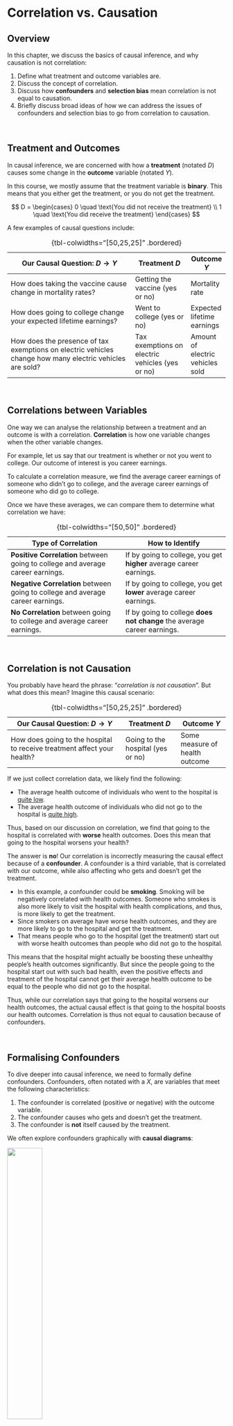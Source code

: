 # Correlation vs. Causation

::: {.callout-tip appearance="simple"}
## Overview

In this chapter, we discuss the basics of causal inference, and why causation is not correlation:

1.  Define what treatment and outcome variables are.
2.  Discuss the concept of correlation.
3.  Discuss how **confounders** and **selection bias** mean correlation is not equal to causation.
4.  Briefly discuss broad ideas of how we can address the issues of confounders and selection bias to go from correlation to causation.
:::

<br />

## Treatment and Outcomes

In causal inference, we are concerned with how a **treatment** (notated $D$) causes some change in the **outcome** variable (notated $Y$).

In this course, we mostly assume that the treatment variable is **binary**. This means that you either get the treatment, or you do not get the treatment.

$$
D = \begin{cases}
0 \quad \text{You did not receive the treatment} \\
1 \quad \text{You did receive the treatment}
\end{cases}
$$

A few examples of causal questions include:

| Our Causal Question: $D \rightarrow Y$                                                                   | Treatment $D$                                   | Outcome $Y$                      |
|----------------------------------------------------------------------------------------------------------|-------------------------------------------------|----------------------------------|
| How does taking the vaccine cause change in mortality rates?                                             | Getting the vaccine (yes or no)                 | Mortality rate                   |
| How does going to college change your expected lifetime earnings?                                        | Went to college (yes or no)                     | Expected lifetime earnings       |
| How does the presence of tax exemptions on electric vehicles change how many electric vehicles are sold? | Tax exemptions on electric vehicles (yes or no) | Amount of electric vehicles sold |

: {tbl-colwidths="\[50,25,25\]" .bordered}

<br />

## Correlations between Variables

One way we can analyse the relationship between a treatment and an outcome is with a correlation. **Correlation** is how one variable changes when the other variable changes.

For example, let us say that our treatment is whether or not you went to college. Our outcome of interest is you career earnings.

To calculate a correlation measure, we find the average career earnings of someone who didn't go to college, and the average career earnings of someone who did go to college.

Once we have these averages, we can compare them to determine what correlation we have:

| Type of Correlation                                                            | How to Identify                                                         |
|--------------------------------------------------------------------------------|-------------------------------------------------------------------------|
| **Positive Correlation** between going to college and average career earnings. | If by going to college, you get **higher** average career earnings.     |
| **Negative Correlation** between going to college and average career earnings. | If by going to college, you get **lower** average career earnings.      |
| **No Correlation** between going to college and average career earnings.       | If by going to college **does not change** the average career earnings. |

: {tbl-colwidths="\[50,50\]" .bordered}

<br />

## Correlation is not Causation

You probably have heard the phrase: "*correlation is not causation*". But what does this mean? Imagine this causal scenario:

| Our Causal Question: $D \rightarrow Y$                                  | Treatment $D$                     | Outcome $Y$                    |
|-------------------------------------------------------------------------|-----------------------------------|--------------------------------|
| How does going to the hospital to receive treatment affect your health? | Going to the hospital (yes or no) | Some measure of health outcome |

: {tbl-colwidths="\[50,25,25\]" .bordered}

If we just collect correlation data, we likely find the following:

-   The average health outcome of individuals who went to the hospital is [quite low]{.underline}.
-   The average health outcome of individuals who did not go to the hospital is [quite high]{.underline}.

Thus, based on our discussion on correlation, we find that going to the hospital is correlated with **worse** health outcomes. Does this mean that going to the hospital worsens your health?

The answer is **no**! Our correlation is incorrectly measuring the causal effect because of a **confounder**. A confounder is a third variable, that is correlated with our outcome, while also affecting who gets and doesn't get the treatment.

-   In this example, a confounder could be **smoking**. Smoking will be negatively correlated with health outcomes. Someone who smokes is also more likely to visit the hospital with health complications, and thus, is more likely to get the treatment.
-   Since smokers on average have worse health outcomes, and they are more likely to go to the hospital and get the treatment.
-   That means people who go to the hospital (get the treatment) start out with worse health outcomes than people who did not go to the hospital.

This means that the hospital might actually be boosting these unhealthy people's health outcomes significantly. But since the people going to the hospital start out with such bad health, even the positive effects and treatment of the hospital cannot get their average health outcome to be equal to the people who did not go to the hospital.

Thus, while our correlation says that going to the hospital worsens our health outcomes, the actual causal effect is that going to the hospital boosts our health outcomes. Correlation is thus not equal to causation because of confounders.

<br />

## Formalising Confounders

To dive deeper into causal inference, we need to formally define confounders. Confounders, often notated with a $X$, are variables that meet the following characteristics:

1.  The confounder is correlated (positive or negative) with the outcome variable.
2.  The confounder causes who gets and doesn't get the treatment.
3.  The confounder is **not** itself caused by the treatment.

We often explore confounders graphically with **causal diagrams**:

![](images/clipboard-928665935.png){fig-align="center" width="40%"}

$X$ is a confounder. It is correlated with outcome $Y$ (as shown by the arrow $X\rightarrow Y$ ), and it causes who gets and doesn't get the treatment $D$ (as shown by the arrow $X \rightarrow D$).

$V$ is **not** a confounder. Why? $V$ is caused by the treatment $D$, as shown by the direction of the arrow. Thus, this violates the third condition above.

<br />

## Dealing with Confounders

We have discussed how the presence of confounders can result in our correlation being completely different from the causal effect.

To get the correct causal effect of a treatment on an outcome, we must find some way to "account" for confounder. But first, how do we identify confounders?

-   Unfortunately, there is not some magical statistical test to find confounders.
-   Instead, we have to use our own *knowledge* and *intuition* about a topic to think of potential confounders.
-   Typically, researchers identify potential confounders by reading a lot about the topics they are studying, and thinking about how other variables might meet the definition of a confounder.

Once we have identified confounders, there are two main ways we do this in causal inference:

1.  We **control** for confounders. This basically means we account for the influence of confounder $X$, and get rid of that part of influence.
2.  We **determine who gets treated**. For example, if we randomly decide who gets the treatment and who doesn't (such as flipping a coin), that means **we the researchers** are controlling who gets the treatment, and not the confounder. Thus, the confounder no longer determines who gets and doesn't get the treatment, and thus is no longer a confounder.

We will cover a variety of different causal research designs from chapter 3 onwards, which will apply these strategies to isolate causal effects, and go from correlation to causation.
